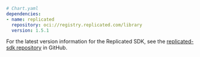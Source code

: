 ```yaml
# Chart.yaml
dependencies:
- name: replicated
  repository: oci://registry.replicated.com/library
  version: 1.5.1
```

For the latest version information for the Replicated SDK, see the [replicated-sdk repository](https://github.com/replicatedhq/replicated-sdk/releases) in GitHub.
